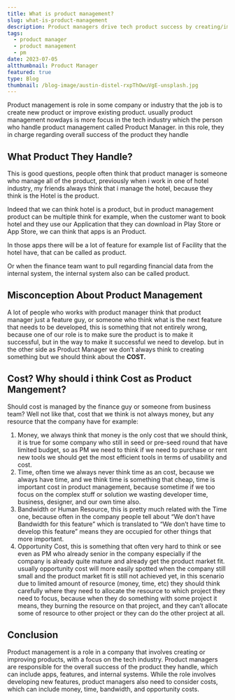 ```yaml
---
title: What is product management?
slug: what-is-product-management
description: Product managers drive tech product success by creating/improving features/apps, while considering costs (money, time, bandwidth) and opportunity costs.
tags:
  - product manager
  - product management
  - pm
date: 2023-07-05
altthumbnail: Product Manager
featured: true
type: Blog
thumbnail: /blog-image/austin-distel-rxpThOwuVgE-unsplash.jpg
---
```


Product management is role in some company or industry that the job is to create new product or improve existing product. usually product management nowdays is more focus in the tech industry which the person who handle product management called Product Manager. in this role, they in charge regarding overall success of the product they handle

## What Product They Handle?

This is good questions, people often think that product manager is someone who manage all of the product, previously when i work in one of hotel industry, my friends always think that i manage the hotel, because they think is the Hotel is the product.

Indeed that we can think hotel is a product, but in product management product can be multiple think for example, when the customer want to book hotel and they use our Application that they can download in Play Store or App Store, we can think that apps is an Product.

In those apps there will be a lot of feature for example list of Facility that the hotel have, that can be called as product.

Or when the finance team want to pull regarding financial data from the internal system, the internal system also can be called product.

## Misconception About Product Management

A lot of people who works with product manager think that product manager just a feature guy, or someone who think what is the next feature that needs to be developed, this is something that not entirely wrong, because one of our role is to make sure the product is to make it successful, but in the way to make it successful we need to develop. but in the other side as Product Manager we don’t always think to creating something but we should think about the **COST.**

## Cost? Why should i think Cost as Product Mangement?

Should cost is managed by the finance guy or someone from business team?
Well not like that, cost that we think is not always money, but any resource that the company have for example:

1. Money, we always think that money is the only cost that we should think, it is true for some company who still in seed or pre-seed round that have limited budget, so as PM we need to think if we need to purchase or rent new tools we should get the most efficient tools in terms of usability and cost.
2. Time, often time we always never think time as an cost, because we always have time, and we think time is something that cheap, time is important cost in product management, because sometime if we too focus on the complex stuff or solution we wasting developer time, business, designer, and our own time also.
3. Bandwidth or Human Resource, this is pretty much related with the Time one, because often in the company people tell about “We don’t have Bandwidth for this feature” which is translated to “We don’t have time to develop this feature” means they are occupied for other things that more important.
4. Opportunity Cost, this is something that often very hard to think or see even as PM who already senior in the company especially if the company is already quite mature and already get the product market fit. usually opportunity cost will more easily spotted when the company still small and the product market fit is still not achieved yet, in this scenario due to limited amount of resource (money, time, etc) they should think carefully where they need to allocate the resource to which project they need to focus, because when they do something with some project it means, they burning the resource on that project, and they can’t allocate some of resource to other project or they can do the other project at all.

## Conclusion

Product management is a role in a company that involves creating or improving products, with a focus on the tech industry. Product managers are responsible for the overall success of the product they handle, which can include apps, features, and internal systems. While the role involves developing new features, product managers also need to consider costs, which can include money, time, bandwidth, and opportunity costs.